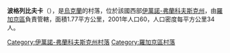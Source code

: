 {{coord|49|29|46|N|24|40|17|E|scale:30000|display=title}}

'''波格列比夫卡'''（{{lang-uk|Погребівка}}），是[[烏克蘭|烏克蘭]]的村落，位於該國西部[[伊萬諾-弗蘭科夫斯克州|伊萬諾-弗蘭科夫斯克州]]，由[[羅加京區|羅加京區]]負責管轄，面積1.77平方公里，2001年人口60，人口密度每平方公里34人。

{{DEFAULTSORT:Погребівка}}
[[Category:伊萬諾-弗蘭科夫斯克州村落|Category:伊萬諾-弗蘭科夫斯克州村落]]
[[Category:羅加京區村落|Category:羅加京區村落]]


{{IvanoFrankivsk-geo-stub}}